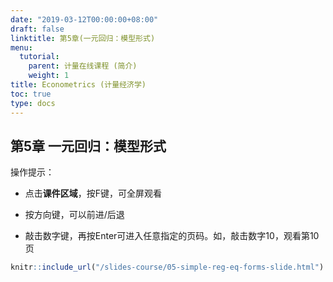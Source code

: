 ```yaml
---
date: "2019-03-12T00:00:00+08:00"
draft: false
linktitle: 第5章(一元回归：模型形式)
menu:
  tutorial:
    parent: 计量在线课程 (简介)
    weight: 1
title: Econometrics (计量经济学)
toc: true
type: docs
---
```


## 第5章 一元回归：模型形式

操作提示：


- 点击**课件区域**，按F键，可全屏观看

- 按方向键，可以前进/后退

- 敲击数字键，再按Enter可进入任意指定的页码。如，敲击数字10，观看第10页

```r
knitr::include_url("/slides-course/05-simple-reg-eq-forms-slide.html")
```


